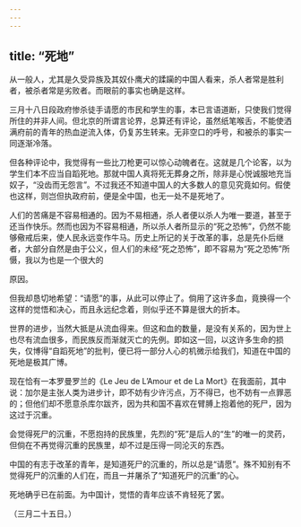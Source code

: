 ```yaml
---
---
---
```

title: “死地”
---



从一般人，尤其是久受异族及其奴仆鹰犬的蹂躏的中国人看来，杀人者常是胜利者，被杀者常是劣败者。而眼前的事实也确是这样。

三月十八日段政府惨杀徒手请愿的市民和学生的事，本已言语道断，只使我们觉得所住的并非人间。但北京的所谓言论界，总算还有评论，虽然纸笔喉舌，不能使洒满府前的青年的热血逆流入体，仍复苏生转来。无非空口的呼号，和被杀的事实一同逐渐冷落。

但各种评论中，我觉得有一些比刀枪更可以惊心动魄者在。这就是几个论客，以为学生们本不应当自蹈死地。那就中国人真将死无葬身之所，除非是心悦诚服地充当奴子，“没齿而无怨言”。不过我还不知道中国人的大多数人的意见究竟如何。假使也这样，则岂但执政府前，便是全中国，也无一处不是死地了。

人们的苦痛是不容易相通的。因为不易相通，杀人者便以杀人为唯一要道，甚至于还当作快乐。然而也因为不容易相通，所以杀人者所显示的“死之恐怖”，仍然不能够儆戒后来，使人民永远变作牛马。历史上所记的关于改革的事，总是先仆后继者，大部分自然是由于公义，但人们的未经“死之恐怖”，即不容易为“死之恐怖”所慑，我以为也是一个很大的

原因。

但我却恳切地希望：“请愿”的事，从此可以停止了。倘用了这许多血，竟换得一个这样的觉悟和决心，而且永远纪念着，则似乎还不算是很大的折本。

世界的进步，当然大抵是从流血得来。但这和血的数量，是没有关系的，因为世上也尽有流血很多，而民族反而渐就灭亡的先例。即如这一回，以这许多生命的损失，仅博得“自蹈死地”的批判，便已将一部分人心的机微示给我们，知道在中国的死地是极其广博。

现在恰有一本罗曼罗兰的《Le Jeu de L’Amour et de La Mort》在我面前，其中说：加尔是主张人类为进步计，即不妨有少许污点，万不得已，也不妨有一点罪恶的；但他们却不愿意杀库尔跋齐，因为共和国不喜欢在臂膊上抱着他的死尸，因为这过于沉重。

会觉得死尸的沉重，不愿抱持的民族里，先烈的“死”是后人的“生”的唯一的灵药，但倘在不再觉得沉重的民族里，却不过是压得一同沦灭的东西。

中国的有志于改革的青年，是知道死尸的沉重的，所以总是“请愿”。殊不知别有不觉得死尸的沉重的人们在，而且一并屠杀了“知道死尸的沉重”的心。

死地确乎已在前面。为中国计，觉悟的青年应该不肯轻死了罢。

（三月二十五日。）
